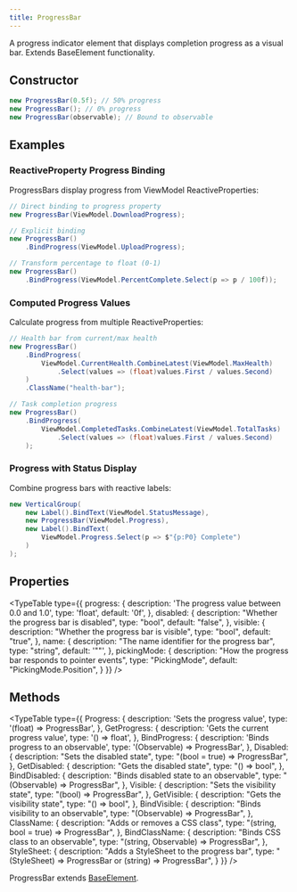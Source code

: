 ```yaml
---
title: ProgressBar
---
```



A progress indicator element that displays completion progress as a visual bar. Extends BaseElement functionality.

## Constructor

```csharp
new ProgressBar(0.5f); // 50% progress
new ProgressBar(); // 0% progress
new ProgressBar(observable); // Bound to observable
```

## Examples

### ReactiveProperty Progress Binding
ProgressBars display progress from ViewModel ReactiveProperties:

```csharp
// Direct binding to progress property
new ProgressBar(ViewModel.DownloadProgress);

// Explicit binding
new ProgressBar()
    .BindProgress(ViewModel.UploadProgress);

// Transform percentage to float (0-1)
new ProgressBar()
    .BindProgress(ViewModel.PercentComplete.Select(p => p / 100f));
```

### Computed Progress Values
Calculate progress from multiple ReactiveProperties:

```csharp
// Health bar from current/max health
new ProgressBar()
    .BindProgress(
        ViewModel.CurrentHealth.CombineLatest(ViewModel.MaxHealth)
            .Select(values => (float)values.First / values.Second)
    )
    .ClassName("health-bar");

// Task completion progress
new ProgressBar()
    .BindProgress(
        ViewModel.CompletedTasks.CombineLatest(ViewModel.TotalTasks)
            .Select(values => (float)values.First / values.Second)
    );
```

### Progress with Status Display
Combine progress bars with reactive labels:

```csharp
new VerticalGroup(
    new Label().BindText(ViewModel.StatusMessage),
    new ProgressBar(ViewModel.Progress),
    new Label().BindText(
        ViewModel.Progress.Select(p => $"{p:P0} Complete")
    )
);
```

## Properties

<TypeTable
  type={{
    progress: {
      description: 'The progress value between 0.0 and 1.0',
      type: 'float',
      default: '0f',
    },
    disabled: {
      description: "Whether the progress bar is disabled",
      type: "bool",
      default: "false",
    },
    visible: {
      description: "Whether the progress bar is visible",
      type: "bool",
      default: "true",
    },
    name: {
      description: "The name identifier for the progress bar",
      type: "string",
      default: '""',
    },
    pickingMode: {
      description: "How the progress bar responds to pointer events",
      type: "PickingMode",
      default: "PickingMode.Position",
    }
  }}
/>

## Methods

<TypeTable
  type={{
    Progress: {
      description: 'Sets the progress value',
      type: '(float) => ProgressBar',
    },
    GetProgress: {
      description: 'Gets the current progress value',
      type: '() => float',
    },
    BindProgress: {
      description: 'Binds progress to an observable',
      type: '(Observable<float>) => ProgressBar',
    },
    Disabled: {
      description: "Sets the disabled state",
      type: "(bool = true) => ProgressBar",
    },
    GetDisabled: {
      description: "Gets the disabled state",
      type: "() => bool",
    },
    BindDisabled: {
      description: "Binds disabled state to an observable",
      type: "(Observable<bool>) => ProgressBar",
    },
    Visible: {
      description: "Sets the visibility state",
      type: "(bool) => ProgressBar",
    },
    GetVisible: {
      description: "Gets the visibility state",
      type: "() => bool",
    },
    BindVisible: {
      description: "Binds visibility to an observable",
      type: "(Observable<bool>) => ProgressBar",
    },
    ClassName: {
      description: "Adds or removes a CSS class",
      type: "(string, bool = true) => ProgressBar",
    },
    BindClassName: {
      description: "Binds CSS class to an observable",
      type: "(string, Observable<bool>) => ProgressBar",
    },
    StyleSheet: {
      description: "Adds a StyleSheet to the progress bar",
      type: "(StyleSheet) => ProgressBar or (string) => ProgressBar",
    }
  }}
/>

ProgressBar extends [BaseElement](/docs/elements/base-element).
